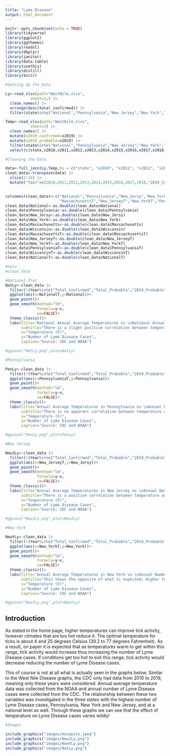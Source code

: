 ```yaml
---
title: "Lyme Disease"
output: html_document
---
```


```r
knitr::opts_chunk$set(echo = TRUE)
library(tidyverse)
library(ggplot2)
library(ggthemes)
library(readxl)
library(dbplyr)
library(janitor)
library(data.table)
library(usethis)
library(distill)
library(knitr)
```

```r
#Setting Up the Data

Ly<-read_xlsx(path="WestNile.xlsx",
           sheet=2,) |> 
  clean_names() |> 
  arrange(desc(total_confirmed)) |> 
  filter(state%in%c("National","Pennsylvania","New Jersey","New York","Massachusetts","Wisconsin"))

Temp<-read_xlsx(path="WestNile.xlsx",
           sheet=3) |> 
  clean_names() |> 
  mutate(x2019_confirmed=x2019) |>
  mutate(x2019_probable=x2019) |> 
  filter(state%in%c("National","Pennsylvania","New Jersey","New York","Massachusetts","Wisconsin")) |> 
  select(c(state,x2010,x2011,x2012,x2013,x2014,x2015,x2016,x2017,x2018,x2019_confirmed,x2019_probable))
```

```r
#Cleaning the Data

data<-full_join(Ly,Temp,by = c("state", "x2010", "x2011", "x2012", "x2013", "x2014", "x2015", "x2016", "x2017", "x2018", "x2019_confirmed", "x2019_probable"))
clean_data<-transpose(data) |> 
  slice(2:14) |> 
  mutate("Year"=c(2010,2011,2012,2013,2014,2015,2016,2017,2018,"2019_Confirmed","2019_Probable","Total_Confirmed","Total_Probable"))
  

colnames(clean_data)<-c("National","Pennsylvania","New_Jersy","New_York","Massachusetts","Wisconsin",
                        "MassachusettsT","New_JerseyT","New_YorkT","PennsylvaniaT","WisconsinT","NationalT","Year")
clean_data$National<-as.double(clean_data$National)
clean_data$Pennsylvania<-as.double(clean_data$Pennsylvania)
clean_data$New_Jersy<-as.double(clean_data$New_Jersy)
clean_data$New_York<-as.double(clean_data$New_York)
clean_data$Massachusetts<-as.double(clean_data$Massachusetts)
clean_data$Wisconsin<-as.double(clean_data$Wisconsin)
clean_data$MassachusettsT<-as.double(clean_data$MassachusettsT)
clean_data$New_JerseyT<-as.double(clean_data$New_JerseyT)
clean_data$New_YorkT<-as.double(clean_data$New_YorkT)
clean_data$PennsylvaniaT<-as.double(clean_data$PennsylvaniaT)
clean_data$WisconsinT<-as.double(clean_data$WisconsinT)
clean_data$NationalT<-as.double(clean_data$NationalT)

#data
#clean_data
```

```r
#National Plot
NatLy<-clean_data |> 
  filter(!(Year%in%c("Total_Confirmed","Total_Probable","2019_Probable"))) |> 
  ggplot(aes(x=NationalT,y=National))+ 
  geom_point()+
  geom_smooth(method="lm",
              formula=y~x,
              se=FALSE)+
  theme_classic()+
  labs(title="National Annual Average Temperatures vs \nNational Annual Number of Lyme Disease Cases",
       subtitle="There is a slight positive correlation between temperature and Lyme Disease cases, \nhowever there is no significant relationship overall.",
       x="Temperature (F)",
       y="Number of Lyme Disease Cases",
       caption="Source: CDC and NOAA")

#ggsave("NatLy.png",plot=NatLy)
```

```r
#Pennsylvania

PenLy<-clean_data |> 
  filter(!(Year%in%c("Total_Confirmed","Total_Probable","2019_Probable"))) |> 
  ggplot(aes(x=PennsylvaniaT,y=Pennsylvania))+ 
  geom_point()+
  geom_smooth(method="lm",
              formula=y~x,
              se=FALSE)+
  theme_classic()+
  labs(title="Annual Average Temperatures in Pennsylvania vs \nAnnual Number of West Nile Cases in Pennsylvania",
       subtitle="There is no apparent correlation between temperature and Lyme Disease cases.",
       x="Temperature (F)",
       y="Number of Lyme Disease Cases",
       caption="Source: CDC and NOAA")

#ggsave("PenLy.png",plot=PenLy)
```

```r
#New Jersey

NewJLy<-clean_data |> 
  filter(!(Year%in%c("Total_Confirmed","Total_Probable","2019_Probable"))) |> 
  ggplot(aes(x=New_JerseyT,y=New_Jersy))+ 
  geom_point()+
  geom_smooth(method="lm",
              formula=y~x,
              se=FALSE)+
  theme_classic()+
  labs(title="Annual Average Temperatures in New Jersey vs \nAnnual Number of Lyme Disease Cases in New Jersey",
       subtitle="There is a positive correlation between temperature and Lyme Disease cases, \nhowever it is quite weak.",
       x="Temperature (F)",
       y="Number of Lyme Disease Cases",
       caption="Source: CDC and NOAA")

#ggsave("NewJLy.png",plot=NewJLy)
```

```r
#New York

NewYLy<-clean_data |> 
  filter(!(Year%in%c("Total_Confirmed","Total_Probable","2019_Probable"))) |> 
  ggplot(aes(x=New_YorkT,y=New_York))+ 
  geom_point()+
  geom_smooth(method="lm",
              formula=y~x,
              se=FALSE)+
  theme_classic()+
  labs(title="Annual Average Temperatures in New York vs \nAnnual Number of Lyme Disease Cases in New York",
       subtitle="This shows the opposite of what is expected: Higher temperatures lead to less cases!",
       x="Temperature (F)",
       y="Number of Lyme Disease Cases",
       caption="Source: CDC and NOAA")

#ggsave("NewYLy.png",plot=NewYLy)
```
## Introduction

As stated in the home page, higher temperatures can improve tick activity, however climates that are too hot reduce it. The optimal temperature for ticks is about 4 and 25 degrees Celsius (39.2 to 77 degrees Fahrenheit). As a result, on paper it is expected that as temperatures warm to get within this range, tick activity would increase thus increasing the number of Lyme Disease cases. If conditions get too hot to exit this range, tick activity would decrease reducing the number of Lyme Disease cases.

This of course is not at all what is actually seen in the graphs below. Similar to the West Nile Disease graphs, the CDC only had data from 2010 to 2019, meaning only these years were considered. Annual average temperature data was collected from the NOAA and annual number of Lyme Disease cases were collected from the CDC. The relationship between these two variables was investigated in the three states with the highest number of Lyme Disease cases, Pennsylvania, New York and New Jersey, and at a national level as well. Through these graphs we can see that the effect of temperature on Lyme Disease cases varies wildly!

```r
#Images

include_graphics("images/mosquito.jpeg")
include_graphics("images/NewJLy.png")
include_graphics("images/NewYLy.png")
include_graphics("images/NatLy.png")
```

